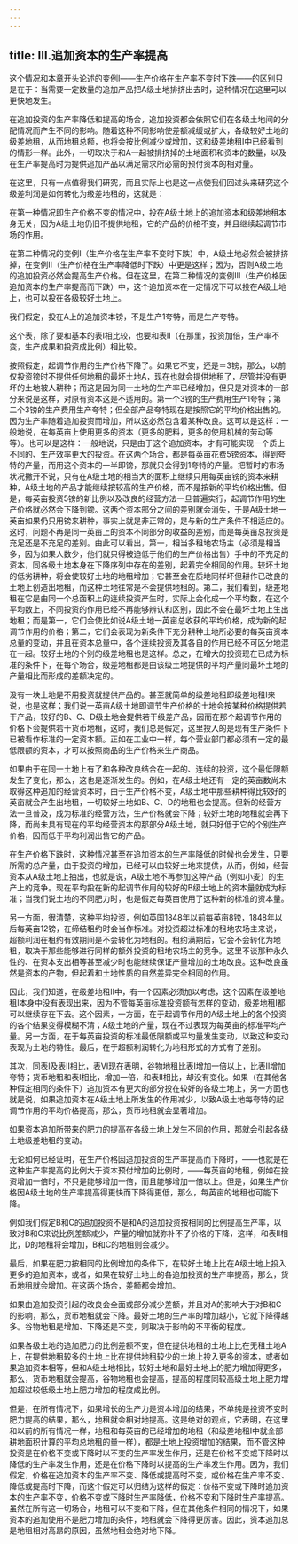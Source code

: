 ```yaml
---
---
---
```

title: Ⅲ.追加资本的生产率提高
---



这个情况和本章开头论述的变例Ⅰ——生产价格在生产率不变时下跌——的区别只是在于：当需要一定数量的追加产品把A级土地排挤出去时，这种情况在这里可以更快地发生。

在追加投资的生产率降低和提高的场合，追加投资都会依照它们在各级土地间的分配情况而产生不同的影响。随着这种不同影响使差额减缓或扩大，各级较好土地的级差地租，从而地租总额，也将会按比例减少或增加，这和级差地租Ⅰ中已经看到的情形一样。此外，一切取决于和A一起被排挤掉的土地面积和资本的数量，以及在生产率提高时为提供追加产品以满足需求所必需的预付资本的相对量。

在这里，只有一点值得我们研究，而且实际上也是这一点使我们回过头来研究这个级差利润是如何转化为级差地租的，这就是：

在第一种情况即生产价格不变的情况中，投在A级土地上的追加资本和级差地租本身无关，因为A级土地仍旧不提供地租，它的产品的价格不变，并且继续起调节市场的作用。

在第二种情况的变例Ⅰ（生产价格在生产率不变时下跌）中，A级土地必然会被排挤掉，在变例Ⅱ（生产价格在生产率降低时下跌）中更是这样；因为，否则A级土地的追加投资必然会提高生产价格。但在这里，在第二种情况的变例Ⅲ（生产价格因追加资本的生产率提高而下跌）中，这个追加资本在一定情况下可以投在A级土地上，也可以投在各级较好土地上。

我们假定，投在A上的追加资本镑，不是生产1夸特，而是生产夸特。



这个表，除了要和基本的表Ⅰ相比较，也要和表Ⅱ（在那里，投资加倍，生产率不变，生产成果和投资成比例）相比较。

按照假定，起调节作用的生产价格下降了。如果它不变，还是＝3镑，那么，以前仅投资镑时不提供任何地租的最坏土地A，现在也就会提供地租了，尽管并没有更坏的土地被人耕种；而这是因为同一土地的生产率已经增加，但只是对资本的一部分来说是这样，对原有资本这是不适用的。第一个3镑的生产费用生产1夸特；第二个3镑的生产费用生产夸特；但全部产品夸特现在是按照它的平均价格出售的。因为生产率随着追加投资而增加，所以这必然包含着某种改良。这可以是这样：一般地说，在每英亩上使用更多的资本（更多的肥料，更多的使用机械的劳动等等）。也可以是这样：一般地说，只是由于这个追加资本，才有可能实现一个质上不同的、生产效率更大的投资。在这两个场合，都是每英亩花费5镑资本，得到夸特的产量，而用这个资本的一半即镑，那就只会得到1夸特的产量。把暂时的市场状况撇开不说，只有在A级土地的相当大的面积上继续只用每英亩镑的资本来耕种，A级土地的产品才能继续按较高的生产价格，而不是按新的平均价格出售。但是，每英亩投资5镑的新比例以及改良的经营方法一旦普遍实行，起调节作用的生产价格就必然会下降到镑。这两个资本部分之间的差别就会消失，于是A级土地一英亩如果仍只用镑来耕种，事实上就是非正常的，是与新的生产条件不相适应的。这时，问题不再是同一英亩上的资本不同部分的收益的差别，而是每英亩总投资是充足还是不充足的差别。由此可以看出，第一，相当多租地农场主（必须是相当多，因为如果人数少，他们就只得被迫低于他们的生产价格出售）手中的不充足的资本，同各级土地本身在下降序列中存在的差别，起着完全相同的作用。较坏土地的低劣耕种，将会使较好土地的地租增加；它甚至会在质地同样坏但耕作已改良的土地上创造出地租，而这种土地往常是不会提供地租的。第二，我们看到，级差地租在它是由同一个总面积上的连续投资产生时，实际上会化成一个平均数，在这个平均数上，不同投资的作用已经不再能够辨认和区别，因此不会在最坏土地上生出地租；而是第一，它们会使比如说A级土地一英亩总收获的平均价格，成为新的起调节作用的价格；第二，它们会表现为新条件下充分耕种土地所必要的每英亩资本总量的变动，并且在资本总量中，各个连续投资及其各自的作用已经不可区分地混在一起。较好土地的个别的级差地租也是这样。总之，在增大的投资现在已成为标准的条件下，在每个场合，级差地租都是由该级土地提供的平均产量同最坏土地的产量相比而形成的差额决定的。

没有一块土地是不用投资就提供产品的。甚至就简单的级差地租即级差地租Ⅰ来说，也是这样；我们说一英亩A级土地即调节生产价格的土地会按某种价格提供若干产品，较好的B、C、D级土地会提供若干级差产品，因而在那个起调节作用的价格下会提供若干货币地租，这时，我们总是假定，这里投入的是现有生产条件下已被看作标准的一定资本额。正如在工业中一样，每个营业部门都必须有一定的最低限额的资本，才可以按照商品的生产价格来生产商品。

如果由于在同一土地上有了和各种改良结合在一起的、连续的投资，这个最低限额发生了变化，那么，这也是逐渐发生的。例如，在A级土地还有一定的英亩数尚未取得这种追加的经营资本时，由于生产价格不变，A级土地中那些耕种得比较好的英亩就会产生出地租，一切较好土地如B、C、D的地租也会提高。但新的经营方法一旦普及，成为标准的经营方法，生产价格就会下降；较好土地的地租就会再下降，而尚未具有现在的平均经营资本的那部分A级土地，就只好低于它的个别生产价格，因而低于平均利润出售它的产品。

在生产价格下跌时，这种情况甚至在追加资本的生产率降低的时候也会发生，只要所需的总产量，由于投资的增加，已经可以由较好土地来提供，从而，例如，经营资本从A级土地上抽出，也就是说，A级土地不再参加这种产品（例如小麦）的生产上的竞争。现在平均投在新的起调节作用的较好的B级土地上的资本量就成为标准；当我们说土地的不同肥力时，也是假定每英亩使用了这种新的标准的资本量。

另一方面，很清楚，这种平均投资，例如英国1848年以前每英亩8镑，1848年以后每英亩12镑，在缔结租约时会当作标准。对投资超过标准的租地农场主来说，超额利润在租约有效期间是不会转化为地租的。租约满期后，它会不会转化为地租，取决于那些能够进行同样的额外投资的租地农场主的竞争。这里不谈那种永久性的、在资本支出相等甚至减少时也能继续保证产量增加的土地改良。这种改良虽然是资本的产物，但起着和土地性质的自然差异完全相同的作用。

因此，我们知道，在级差地租Ⅱ中，有一个因素必须加以考虑，这个因素在级差地租Ⅰ本身中没有表现出来，因为不管每英亩标准投资额有怎样的变动，级差地租Ⅰ都可以继续存在下去。这个因素，一方面，在于起调节作用的A级土地上的各个投资的各个结果变得模糊不清；A级土地的产量，现在不过表现为每英亩的标准平均产量。另一方面，在于每英亩投资的标准最低限额或平均量发生变动，以致这种变动表现为土地的特性。最后，在于超额利润转化为地租形式的方式有了差别。

其次，同表Ⅰ及表Ⅱ相比，表Ⅵ现在表明，谷物地租比表Ⅰ增加一倍以上，比表Ⅱ增加夸特；货币地租和表Ⅰ相比，增加一倍，和表Ⅱ相比，却没有变化。如果（在其他各种假定相同的条件下）追加资本有更大的部分投在较好的各级土地上，另一方面也就是说，如果追加资本在A级土地上所发生的作用减少，以致A级土地每夸特的起调节作用的平均价格提高，那么，货币地租就会显著增加。

如果资本追加所带来的肥力的提高在各级土地上发生不同的作用，那就会引起各级土地级差地租的变动。

无论如何已经证明，在生产价格因追加投资的生产率提高而下降时，——也就是在这种生产率提高的比例大于资本预付增加的比例时，——每英亩的地租，例如在投资增加一倍时，不只是能够增加一倍，而且能够增加一倍以上。但是，如果生产价格因A级土地的生产率提高得更快而下降得更低，那么，每英亩的地租也可能下降。

例如我们假定B和C的追加投资不是和A的追加投资按相同的比例提高生产率，以致对B和C来说比例差额减少，产量的增加就弥补不了价格的下降，这样，和表Ⅱ相比，D的地租将会增加，B和C的地租则会减少。



最后，如果在肥力按相同的比例增加的条件下，在较好土地上比在A级土地上投入更多的追加资本，或者，如果在较好土地上的各追加投资的生产率提高，那么，货币地租就会增加。在这两个场合，差额都会增加。

如果由追加投资引起的改良会全面或部分减少差额，并且对A的影响大于对B和C的影响，那么，货币地租就会下降。最好土地的生产率的增加越小，它就下降得越多。谷物地租是增加、下降还是不变，则取决于影响的不平衡的程度。

如果各级土地的追加肥力的比例差额不变，但在提供地租的土地上比在无租土地A上，在提供地租较多的土地上比在提供地租较少的土地上投入更多的资本，或者如果追加资本相等，但和A级土地相比，较好土地和最好土地上的肥力增加得更多，那么，货币地租就会提高，谷物地租也会提高，提高的程度同较高级土地上肥力增加超过较低级土地上肥力增加的程度成比例。

但是，在所有情况下，如果增长的生产力是资本增加的结果，不单纯是投资不变时肥力提高的结果，那么，地租就会相对地提高。这是绝对的观点，它表明，在这里和以前的所有情况一样，地租和每英亩的已经增加的地租（和级差地租Ⅰ中就全部耕地面积计算的平均总地租的量一样），都是土地上投资增加的结果，而不管这种投资是在价格不变或下降时以不变的生产率发生作用，还是在价格不变或下降时以降低的生产率发生作用，还是在价格下降时以提高的生产率发生作用。因为，我们假定，价格在追加资本的生产率不变、降低或提高时不变，或价格在生产率不变、降低或提高时下降，而这个假定可以归结为这样的假定：价格不变或下降时追加资本的生产率不变，价格不变或下降时生产率降低，价格不变和下降时生产率提高。虽然在所有这一切场合，地租可以不变和下降，但在其他条件相同的情况下，如果资本的追加使用不是肥力增加的条件，地租就会下降得更厉害。因此，资本追加总是地租相对高昂的原因，虽然地租会绝对地下降。